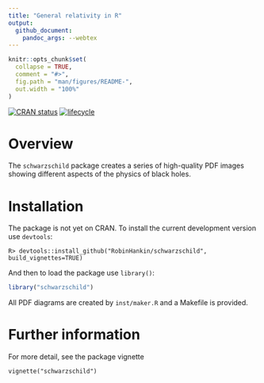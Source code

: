 ---
title: "General relativity in R"
output:
  github_document:
    pandoc_args: --webtex
---

<!-- README.md is generated from README.Rmd. Please edit that file -->

```{r setup, include = FALSE}
knitr::opts_chunk$set(
  collapse = TRUE,
  comment = "#>",
  fig.path = "man/figures/README-",
  out.width = "100%"
)
```

<!-- badges: start -->
[![CRAN status](https://www.r-pkg.org/badges/version/schwarzschild)](https://cran.r-project.org/package=schwarzschild)
[![lifecycle](https://img.shields.io/badge/lifecycle-experimental-orange.svg)](https://www.tidyverse.org/lifecycle/#experimental)
<!-- badges: end -->


# Overview


The `schwarzschild` package creates a series of high-quality PDF
images showing different aspects of the physics of black holes.



# Installation

The package is not yet on CRAN.  To install the current development
version use `devtools`:

```
R> devtools::install_github("RobinHankin/schwarzschild", build_vignettes=TRUE)
```

And then to load the package use `library()`:

```{r,message=FALSE}
library("schwarzschild")
```

All PDF diagrams are created by `inst/maker.R` and a Makefile is
provided.



# Further information
For more detail, see the package vignette

```
vignette("schwarzschild")
``` 
 

